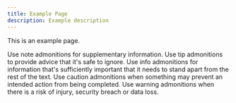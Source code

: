 ```yaml
---
title: Example Page
description: Example description
---
```


This is an example page.

<Admonition type="note" title="Note">
  Use note admonitions for supplementary information.
</Admonition>

<Admonition type="tip" title="Tip">
  Use tip admonitions to provide advice that it's safe to ignore.
</Admonition>

<Admonition type="info" title="Info">
  Use info admonitions for information that's sufficiently important that it needs to stand apart from the rest of the text.
</Admonition>

<Admonition type="caution" title="Caution">
  Use caution admonitions when something may prevent an intended action from being completed.
</Admonition>

<Admonition type="danger" title="Warning">
  Use warning admonitions when there is a risk of injury, security breach or data loss.
</Admonition>
